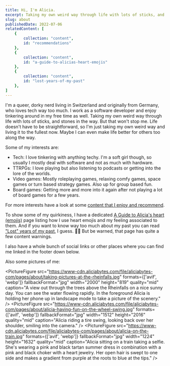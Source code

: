 ```yaml
---
title: Hi, I'm Alicia.
excerpt: Taking my own weird way through life with lots of sticks, and stones in the way.
slug: about
publishedDate: 2022-07-06
relatedContent: [
    {
        collection: "content",
        id: "recommendations"
    },
    {
        collection: "content",
        id: "a-guide-to-alicias-heart-emojis"
    },
    {
        collection: "content",
        id: "lost-years-of-my-past"
    },
]
---
```



I'm a queer, dorky nerd living in Switzerland and originally from Germany, who loves tech way too much. I work as a software developer and enjoy tinkering around in my free time as well. Taking my own weird way through life with lots of sticks, and stones in the way. But that won't stop me. Life doesn't have to be straightforward, so I'm just taking my own weird way and living it to the fullest now. Maybe I can even make life better for others too along the way.

Some of my interests are:

- Tech: I love tinkering with anything techy. I'm a soft girl though, so usually I mostly deal with software and not as much with hardware.
- TTRPGs: I love playing but also listening to podcasts or getting into the lore of the worlds.
- Video games: Mostly roleplaying games, relaxing comfy games, space games or turn based strategy games. Also up for group based fun.
- Board games: Getting more and more into it again after not playing a lot of board games for a few years.

For more interests have a look at some [content that I enjoy and recommend](/recommendations/).

To show some of my quirkiness, I have a dedicated [A Guide to Alicia's heart (emojis)](/a-guide-to-alicias-heart-emojis/) page listing how I use heart emojis and my feeling associated to them. And if you want to know way too much about my past you can read ["Lost" years of my past](/lost-years-of-my-past/), I guess. 🤷‍♀️ But be warned, that page has quite a few content warnings.

I also have a whole bunch of social links or other places where you can find me linked in the footer down below.

Also some pictures of me:

<PictureFigure src="https://www-cdn.aliciabytes.com/file/aliciabytes-com/pages/about/taking-pictures-at-the-rheinfalls.jpg" formats={['avif', 'webp']} fallbackFormat="jpg" width="2000" height="819" quality="mid" caption="A view out through the trees above the Rheinfalls on a nice sunny day. You can see the water flowing rapidly. In the foreground Alicia is holding her phone up in landscape mode to take a picture of the scenery." />
<PictureFigure src="https://www-cdn.aliciabytes.com/file/aliciabytes-com/pages/about/alicia-having-fun-on-the-wheel-swing.jpg" formats={['avif', 'webp']} fallbackFormat="jpg" width="1512" height="2016" quality="mid" caption="Alicia riding a tire swing, looking back over her shoulder, smiling into the camera." />
<PictureFigure src="https://www-cdn.aliciabytes.com/file/aliciabytes-com/pages/about/alicia-on-the-train.jpg" formats={['avif', 'webp']} fallbackFormat="jpg" width="1224" height="1632" quality="mid" caption="Alicia sitting on a train taking a selfie. She's wearing a pink and black tartan summer dress in combination with a pink and black choker with a heart jewelry. Her open hair is swept to one side and makes a gradient from purple at the roots to blue at the tips." />
